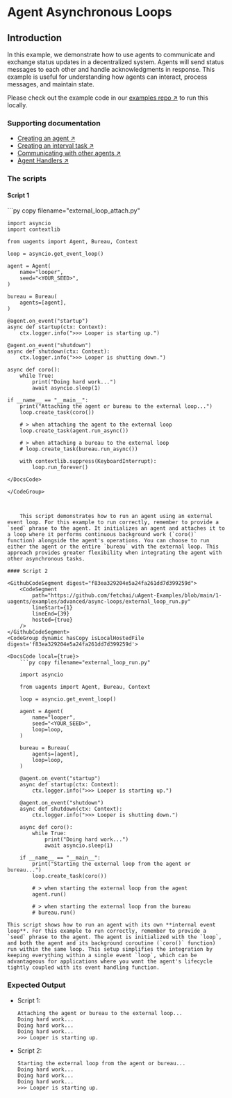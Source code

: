 
# Agent Asynchronous Loops

## Introduction

In this example, we demonstrate how to use agents to communicate and exchange status updates in a decentralized system. Agents will send status messages to each other and handle acknowledgments in response. This example is useful for understanding how agents can interact, process messages, and maintain state.

Please check out the example code in our [examples repo ↗️](https://github.com/fetchai/uAgent-Examples/tree/main/1-uagents/examples/advanced/async-loops) to run this locally.

### Supporting documentation

- [Creating an agent ↗️](/guides/agents/create-a-uagent)
- [Creating an interval task ↗️](/guides/agents/interval-task)
- [Communicating with other agents ↗️](/guides/agents/communicating-with-other-agents)
- [Agent Handlers ↗️](/guides/agents/intermediate/handlers)

### The scripts

#### Script 1

<GithubCodeSegment digest="6f7e6def9faac6be82d2605dc7ceb7d2">
    <CodeSegment
        path="https://github.com/fetchai/uAgent-Examples/blob/main/1-uagents/examples/advanced/async-loops/external_loop_attach.py"
        lineStart={1}
        lineEnd={41}
        hosted={true}
    />
</GithubCodeSegment>
<CodeGroup dynamic hasCopy isLocalHostedFile digest='6f7e6def9faac6be82d2605dc7ceb7d2'>

<DocsCode local={true}>
	```py copy filename="external_loop_attach.py"

	import asyncio
	import contextlib
	 
	from uagents import Agent, Bureau, Context
	 
	loop = asyncio.get_event_loop()
	 
	agent = Agent(
	    name="looper",
	    seed="<YOUR_SEED>",
	)
	 
	bureau = Bureau(
	    agents=[agent],
	)
	 
	@agent.on_event("startup")
	async def startup(ctx: Context):
	    ctx.logger.info(">>> Looper is starting up.")
	 
	@agent.on_event("shutdown")
	async def shutdown(ctx: Context):
	    ctx.logger.info(">>> Looper is shutting down.")
	 
	async def coro():
	    while True:
	        print("Doing hard work...")
	        await asyncio.sleep(1)
	 
	if __name__ == "__main__":
	    print("Attaching the agent or bureau to the external loop...")
	    loop.create_task(coro())
	 
	    # > when attaching the agent to the external loop
	    loop.create_task(agent.run_async())
	 
	    # > when attaching a bureau to the external loop
	    # loop.create_task(bureau.run_async())
	 
	    with contextlib.suppress(KeyboardInterrupt):
	        loop.run_forever()

```
</DocsCode>

</CodeGroup>



    This script demonstrates how to run an agent using an external event loop. For this example to run correctly, remember to provide a `seed` phrase to the agent. It initializes an agent and attaches it to a loop where it performs continuous background work (`coro()` function) alongside the agent's operations. You can choose to run either the agent or the entire `bureau` with the external loop. This approach provides greater flexibility when integrating the agent with other asynchronous tasks.

#### Script 2

<GithubCodeSegment digest="f83ea329204e5a24fa261dd7d399259d">
    <CodeSegment
        path="https://github.com/fetchai/uAgent-Examples/blob/main/1-uagents/examples/advanced/async-loops/external_loop_run.py"
        lineStart={1}
        lineEnd={39}
        hosted={true}
    />
</GithubCodeSegment>
<CodeGroup dynamic hasCopy isLocalHostedFile digest='f83ea329204e5a24fa261dd7d399259d'>

<DocsCode local={true}>
	```py copy filename="external_loop_run.py"

	import asyncio
	 
	from uagents import Agent, Bureau, Context
	 
	loop = asyncio.get_event_loop()
	 
	agent = Agent(
	    name="looper",
	    seed="<YOUR_SEED>",
	    loop=loop,
	)
	 
	bureau = Bureau(
	    agents=[agent],
	    loop=loop,
	)
	 
	@agent.on_event("startup")
	async def startup(ctx: Context):
	    ctx.logger.info(">>> Looper is starting up.")
	 
	@agent.on_event("shutdown")
	async def shutdown(ctx: Context):
	    ctx.logger.info(">>> Looper is shutting down.")
	 
	async def coro():
	    while True:
	        print("Doing hard work...")
	        await asyncio.sleep(1)
	 
	if __name__ == "__main__":
	    print("Starting the external loop from the agent or bureau...")
	    loop.create_task(coro())
	 
	    # > when starting the external loop from the agent
	    agent.run()
	 
	    # > when starting the external loop from the bureau
	    # bureau.run()

```
</DocsCode>

</CodeGroup>



    This script shows how to run an agent with its own **internal event loop**. For this example to run correctly, remember to provide a `seed` phrase to the agent. The agent is initialized with the `loop`, and both the agent and its background coroutine (`coro()` function) run within the same loop. This setup simplifies the integration by keeping everything within a single event `loop`, which can be advantageous for applications where you want the agent's lifecycle tightly coupled with its event handling function.

### Expected Output

- Script 1:

    ```
    Attaching the agent or bureau to the external loop...
    Doing hard work...
    Doing hard work...
    Doing hard work...
    >>> Looper is starting up.
    ```

- Script 2:

    ```
    Starting the external loop from the agent or bureau...
    Doing hard work...
    Doing hard work...
    Doing hard work...
    >>> Looper is starting up.
    ```
